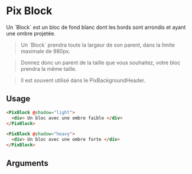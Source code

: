 
<Meta
  title='Layout/Block'
  component='PixBlock'
  argTypes={stories.argTypes}
/>

# Pix Block

Un \`Block\` est un bloc de fond blanc dont les bords sont arrondis et ayant une ombre projetée.

> Un \`Block\` prendra toute la largeur de son parent, dans la limite maximale de 980px.

> Donnez donc un parent de la taille que vous souhaitez, votre bloc prendra la même taille.

> Il est souvent utilisé dans le PixBackgroundHeader.

<Canvas>
  <Story name="Block" story={stories.block} height={60} />
</Canvas>


## Usage

```html
<PixBlock @shadow="light">
  <div> Un bloc avec une ombre faible </div>
</PixBlock>

<PixBlock @shadow="heavy">
  <div> Un bloc avec une ombre forte </div>
</PixBlock>

```

## Arguments

<ArgsTable story="Block" />
